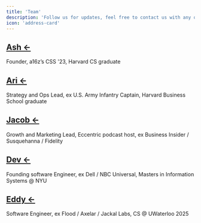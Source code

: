 ```yaml
---
title: 'Team'
description: 'Follow us for updates, feel free to contact us with any questions!'
icon: 'address-card'
---
```



## [Ash ←](https://x.com/ashlan_ahmed)

Founder, a16z’s CSS '23, Harvard CS graduate

## [Ari ←](https://x.com/ari48909)

Strategy and Ops Lead, ex U.S. Army Infantry Captain, Harvard Business School graduate

## [Jacob ←](https://x.com/jacobkozhipatt)

Growth and Marketing Lead, Eccentric podcast host, ex Business Insider / Susquehanna / Fidelity

## [Dev ←](https://x.com/dev1_sh)

Founding software Engineer, ex Dell / NBC Universal, Masters in Information Systems @ NYU

## [Eddy ←](https://x.com/spagh_eddy)

Software Engineer, ex Flood / Axelar / Jackal Labs, CS @ UWaterloo 2025